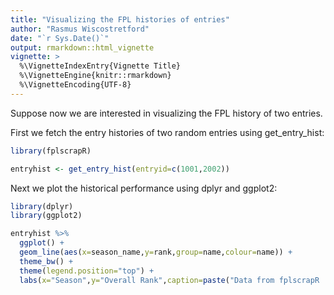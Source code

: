 ```yaml
---
title: "Visualizing the FPL histories of entries"
author: "Rasmus Wiscostretford"
date: "`r Sys.Date()`"
output: rmarkdown::html_vignette
vignette: >
  %\VignetteIndexEntry{Vignette Title}
  %\VignetteEngine{knitr::rmarkdown}
  %\VignetteEncoding{UTF-8}
---
```


Suppose now we are interested in visualizing the FPL history of two entries.

First we fetch the entry histories of two random entries using get_entry_hist:

```r

library(fplscrapR)

entryhist <- get_entry_hist(entryid=c(1001,2002))

```

Next we plot the historical performance using dplyr and ggplot2:

```r
library(dplyr)
library(ggplot2)
```

```r
entryhist %>% 
  ggplot() +
  geom_line(aes(x=season_name,y=rank,group=name,colour=name)) +
  theme_bw() +
  theme(legend.position="top") +
  labs(x="Season",y="Overall Rank",caption=paste("Data from fplscrapR | ",Sys.Date(),sep=""))

```
